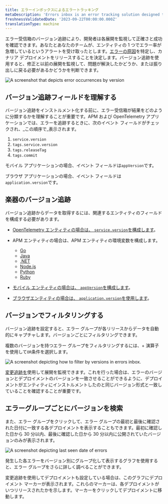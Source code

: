 ```yaml
---
title: エラーインボックスによるエラートラッキング
metaDescription: 'Errors inbox is an error tracking solution designed to give you the tools to proactively detect, triage, and resolve errors across your full application stack.'
freshnessValidatedDate: '2023-09-22T00:00:00.000Z'
translationType: machine
---
```





エラー受信箱のバージョン追跡により、開発者は各展開を監視して正確さと成功を確認できます。あなたとあなたのチームが、エンティティの 1 つでエラー率が急増しているというアラートを受け取ったとします。[エラーの原因](/docs/tutorial-error-tracking/respond-outages/)を特定し、カナリア デプロイメントをリリースすることを決定します。バージョン追跡を使用すると、修正と以前の展開を監視して、問題が解決したかどうか、または振り出しに戻る必要があるかどうかを判断できます。

<img
  title="errors inbox change tracking"
  alt="A screenshot that depicts error occurrences by version"
  src={errorsinboxErrorsInboxChangeTracking}
/>

## バージョン追跡フィールドを理解する

バージョン追跡をインストルメント化する前に、エラー受信箱が結果をどのように分類するかを理解することが重要です。APM および OpenTelemetry アプリケーションでは、エラーを追跡するときに、次のイベント フィールドがチェックされ、_この順序で_表示されます。

1. `service.version`
2. `tags.service.version`
3. `tags.releaseTag`
4. `tags.commit`

モバイル アプリケーションの場合、イベント フィールドは`appVersion`です。

ブラウザ アプリケーションの場合、イベント フィールドは`application.version`です。

## 楽器のバージョン追跡

バージョン追跡からデータを取得するには、関連するエンティティのフィールドを構成する必要があります。

* [OpenTelemetry エンティティの場合は、 `service.version`を構成します](/docs/more-integrations/open-source-telemetry-integrations/opentelemetry/best-practices/opentelemetry-best-practices-resources/)。

* APM エンティティの場合は、APM エンティティの環境変数を構成します。

  * [Go](/docs/apm/agents/go-agent/api-guides/guide-using-go-agent-api/#error-fingerprinting)
  * [Java](/docs/apm/agents/java-agent/api-guides/java-agent-api-register-error-group-callback-to-set-fingerprint/)
  * [.NET](https://docs.newrelic.com/docs/apm/agents/net-agent/net-agent-api/seterrorgroupcallback-net-agent-api/)
  * [Node.js](/docs/apm/agents/nodejs-agent/api-guides/guide-using-nodejs-agent-api/#errors)
  * [Python](/docs/apm/agents/python-agent/python-agent-api/seterrrorgroupcallback-python-agent-api/)
  * [Ruby](/docs/apm/agents/ruby-agent/api-guides/sending-handled-errors-new-relic/#error-fingerprinting)

* [モバイル エンティティの場合は、 `appVersion`を構成します](/docs/mobile-monitoring/new-relic-mobile/mobile-sdk/set-application-version/)。

* [ブラウザエンティティの場合は、 `application.version`を使用します](/docs/browser/new-relic-browser/browser-apis/setApplicationVersion/)。

## バージョンでフィルタリングする

バージョン追跡を設定すると、エラー グループが各リリースからデータを自動的にキャプチャします。バージョンごとにフィルタリングできます。

複数のバージョンを持つエラー グループをフィルタリングするには、+ 演算子を使用して`OR`条件を選択します。

<img
  title="version tracking errors inbox"
  alt="A screenshot depicting how to filter by versions in errors inbox. "
  src={errorsinboxFilterErrorsbyVersions}
/>

[変更追跡を](/docs/change-tracking/change-tracking-view-analyze/)使用して展開を監視できます。これを行った場合は、エラーのバージョンとデプロイメントのバージョンを一致させることができるように、デプロイメントがエンティティにインストルメントしたのと同じバージョン形式と一致していることを確認することが重要です。

## エラーグループごとにバージョンを検索

また、エラー グループをクリックして、エラー グループの最初と最後に確認された日付に一致する各デプロイメントを表示することもできます。最初に確認した日から 30 分以内、最後に確認した日から 30 分以内に公開されていたバージョンのみが表示されます。

<img
  title="error date"
  alt="A screenshot depicting last seen date of errors"
  src={errorsinboxErrorDate}
/>

発生した各エラーをバージョン別にグループ化して表示するグラフを使用すると、エラー グループをさらに詳しく調べることができます。

変更追跡を使用してデプロイメントも設定している場合は、このグラフにデプロイメント マーカーが表示されます。これらのマーカーは、各デプロイメントがいつリリースされたかを示します。マーカーをクリックしてデプロイメントに移動します。